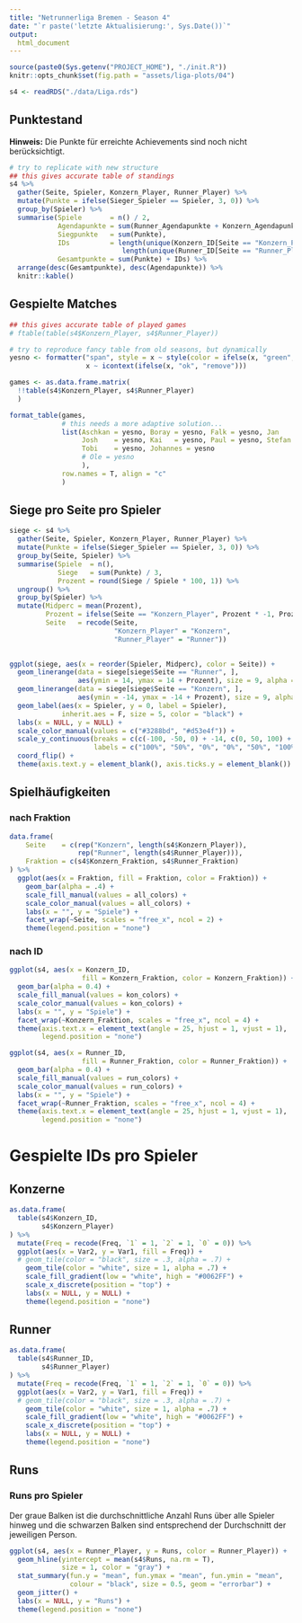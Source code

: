 ```yaml
---
title: "Netrunnerliga Bremen - Season 4"
date: "`r paste('letzte Aktualisierung:', Sys.Date())`"
output:
  html_document
---
```


```r
source(paste0(Sys.getenv("PROJECT_HOME"), "./init.R"))
knitr::opts_chunk$set(fig.path = "assets/liga-plots/04")

s4 <- readRDS("./data/Liga.rds")
```


## Punktestand

**Hinweis:** Die Punkte für erreichte Achievements sind noch nicht berücksichtigt.

```r
# try to replicate with new structure
## this gives accurate table of standings
s4 %>% 
  gather(Seite, Spieler, Konzern_Player, Runner_Player) %>% 
  mutate(Punkte = ifelse(Sieger_Spieler == Spieler, 3, 0)) %>% 
  group_by(Spieler) %>% 
  summarise(Spiele       = n() / 2,
            Agendapunkte = sum(Runner_Agendapunkte + Konzern_Agendapunkte),
            Siegpunkte   = sum(Punkte),
            IDs          = length(unique(Konzern_ID[Seite == "Konzern_Player"])) +
                            length(unique(Runner_ID[Seite == "Runner_Player"])),
            Gesamtpunkte = sum(Punkte) + IDs) %>% 
  arrange(desc(Gesamtpunkte), desc(Agendapunkte)) %>% 
  knitr::kable()
```

## Gespielte Matches

```r
## this gives accurate table of played games
# ftable(table(s4$Konzern_Player, s4$Runner_Player))

# try to reproduce fancy table from old seasons, but dynamically
yesno <- formatter("span", style = x ~ style(color = ifelse(x, "green", "red")),
                   x ~ icontext(ifelse(x, "ok", "remove")))

games <- as.data.frame.matrix(
  !!table(s4$Konzern_Player, s4$Runner_Player)
  )

format_table(games,
             # this needs a more adaptive solution...
             list(Aschkan = yesno, Boray = yesno, Falk = yesno, Jan    = yesno, 
                  Josh    = yesno, Kai   = yesno, Paul = yesno, Stefan = yesno,
                  Tobi    = yesno, Johannes = yesno
                  # Ole = yesno
                  ),
             row.names = T, align = "c"
             )
```

## Siege pro Seite pro Spieler

```r
siege <- s4 %>% 
  gather(Seite, Spieler, Konzern_Player, Runner_Player) %>% 
  mutate(Punkte = ifelse(Sieger_Spieler == Spieler, 3, 0)) %>% 
  group_by(Seite, Spieler) %>% 
  summarise(Spiele  = n(),
            Siege   = sum(Punkte) / 3,
            Prozent = round(Siege / Spiele * 100, 1)) %>% 
  ungroup() %>% 
  group_by(Spieler) %>% 
  mutate(Midperc = mean(Prozent),
         Prozent = ifelse(Seite == "Konzern_Player", Prozent * -1, Prozent * 1),
         Seite   = recode(Seite, 
                          "Konzern_Player" = "Konzern", 
                          "Runner_Player" = "Runner"))

  
ggplot(siege, aes(x = reorder(Spieler, Midperc), color = Seite)) +
  geom_linerange(data = siege[siege$Seite == "Runner", ],
                 aes(ymin = 14, ymax = 14 + Prozent), size = 9, alpha = 0.8) +
  geom_linerange(data = siege[siege$Seite == "Konzern", ],
                 aes(ymin = -14, ymax = -14 + Prozent), size = 9, alpha = 0.8) +
  geom_label(aes(x = Spieler, y = 0, label = Spieler),
             inherit.aes = F, size = 5, color = "black") +
  labs(x = NULL, y = NULL) +
  scale_color_manual(values = c("#3288bd", "#d53e4f")) +
  scale_y_continuous(breaks = c(c(-100, -50, 0) + -14, c(0, 50, 100) + 14),
                     labels = c("100%", "50%", "0%", "0%", "50%", "100%")) +
  coord_flip() +
  theme(axis.text.y = element_blank(), axis.ticks.y = element_blank())
```


## Spielhäufigkeiten

### nach Fraktion

```r
data.frame(
    Seite    = c(rep("Konzern", length(s4$Konzern_Player)), 
                 rep("Runner", length(s4$Runner_Player))),
    Fraktion = c(s4$Konzern_Fraktion, s4$Runner_Fraktion)
) %>% 
  ggplot(aes(x = Fraktion, fill = Fraktion, color = Fraktion)) +
    geom_bar(alpha = .4) +
    scale_fill_manual(values = all_colors) +
    scale_color_manual(values = all_colors) +
    labs(x = "", y = "Spiele") +
    facet_wrap(~Seite, scales = "free_x", ncol = 2) +
    theme(legend.position = "none")
```

### nach ID

```r
ggplot(s4, aes(x = Konzern_ID, 
                  fill = Konzern_Fraktion, color = Konzern_Fraktion)) +
  geom_bar(alpha = 0.4) +
  scale_fill_manual(values = kon_colors) +
  scale_color_manual(values = kon_colors) +
  labs(x = "", y = "Spiele") +
  facet_wrap(~Konzern_Fraktion, scales = "free_x", ncol = 4) +
  theme(axis.text.x = element_text(angle = 25, hjust = 1, vjust = 1),
        legend.position = "none")
```

```r
ggplot(s4, aes(x = Runner_ID, 
                  fill = Runner_Fraktion, color = Runner_Fraktion)) +
  geom_bar(alpha = 0.4) +
  scale_fill_manual(values = run_colors) +
  scale_color_manual(values = run_colors) +
  labs(x = "", y = "Spiele") +
  facet_wrap(~Runner_Fraktion, scales = "free_x", ncol = 4) +
  theme(axis.text.x = element_text(angle = 25, hjust = 1, vjust = 1),
        legend.position = "none")
```

# Gespielte IDs pro Spieler

## Konzerne

```r
as.data.frame(
  table(s4$Konzern_ID, 
        s4$Konzern_Player)
) %>% 
  mutate(Freq = recode(Freq, `1` = 1, `2` = 1, `0` = 0)) %>% 
  ggplot(aes(x = Var2, y = Var1, fill = Freq)) +
  # geom_tile(color = "black", size = .3, alpha = .7) +
    geom_tile(color = "white", size = 1, alpha = .7) +
    scale_fill_gradient(low = "white", high = "#0062FF") +
    scale_x_discrete(position = "top") +
    labs(x = NULL, y = NULL) +
    theme(legend.position = "none")
```

## Runner

```r
as.data.frame(
  table(s4$Runner_ID, 
        s4$Runner_Player)
) %>% 
  mutate(Freq = recode(Freq, `1` = 1, `2` = 1, `0` = 0)) %>% 
  ggplot(aes(x = Var2, y = Var1, fill = Freq)) +
  # geom_tile(color = "black", size = .3, alpha = .7) +
    geom_tile(color = "white", size = 1, alpha = .7) +
    scale_fill_gradient(low = "white", high = "#0062FF") +
    scale_x_discrete(position = "top") +
    labs(x = NULL, y = NULL) +
    theme(legend.position = "none")
```

## Runs

### Runs pro Spieler

Der graue Balken ist die durchschnittliche Anzahl Runs über alle Spieler hinweg und die schwarzen Balken sind entsprechend der Durchschnitt der jeweiligen Person.

```r
ggplot(s4, aes(x = Runner_Player, y = Runs, color = Runner_Player)) +
  geom_hline(yintercept = mean(s4$Runs, na.rm = T), 
             size = 1, color = "gray") +
  stat_summary(fun.y = "mean", fun.ymax = "mean", fun.ymin = "mean", 
               colour = "black", size = 0.5, geom = "errorbar") +
  geom_jitter() +
  labs(x = NULL, y = "Runs") + 
  theme(legend.position = "none")
```